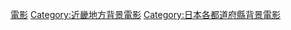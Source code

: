 {{日本行政區劃分類導航|背景電影}}
{{DEFAULTSORT:Osaka}}
[[Category:大阪府背景作品|電影]]
[[Category:近畿地方背景電影|Category:近畿地方背景電影]]
[[Category:日本各都道府縣背景電影|Category:日本各都道府縣背景電影]]